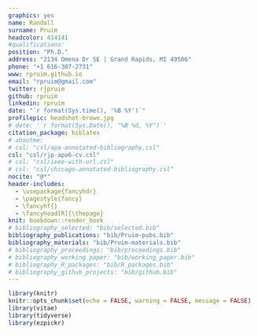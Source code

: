 ```yaml
---
graphics: yes
name: Randall
surname: Pruim
headcolor: 414141
#qualifications: 
position: "Ph.D."
address: "2134 Omena Dr SE | Grand Rapids, MI 49506"
phone: "+1 616-307-2731"
www: rpruim.github.io
email: "rpruim@gmail.com"
twitter: rjpruim
github: rpruim
linkedin: rpruim
date: "`r format(Sys.time(), '%B %Y')`"
profilepic: headshot-brown.jpg
# date: '`r format(Sys.Date(), "%B %d, %Y")`'
citation_package: biblatex
# aboutme: 
# csl: "csl/apa-annotated-bibliography.csl"
csl: "csl/rjp-apa6-cv.csl"
# csl: "csl/ieee-with-url.csl"
# csl: "csl/chicago-annotated-bibliography.csl"
nocite: "@*"
header-includes:
  - \usepackage{fancyhdr}
  - \pagestyle{fancy}
  - \fancyhf{}
  - \fancyhead[R]{\thepage}
knit: bookdown::render_book
# bibliography_selected: "bib/selected.bib"
bibliography_publications: "bib/Pruim-pubs.bib"
bibliography_materials: "bib/Pruim-materials.bib"
# bibliography_proceedings: "bib/proceedings.bib"
# bibliography_working_paper: "bib/working_paper.bib"
# bibliography_R_packages: "bib/R_packages.bib"
# bibliography_github_projects: "bib/github.bib"
---
```


```r
library(knitr)
knitr::opts_chunk$set(echo = FALSE, warning = FALSE, message = FALSE)
library(vitae)
library(tidyverse)
library(ezpickr)
```
